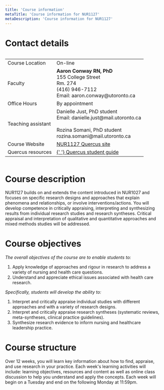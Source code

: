 ```yaml
---
title: 'Course information'
metaTitle: 'Course information for NUR1127'
metaDescription: 'Course information for NUR1127'
---
```


# Contact details

<div style="overflow-x:auto;">
  <table>
    <tr>
      <td>Course Location</td>
      <td>On-line</td>
    </tr>
    <tr>
      <td>Faculty</td>
      <td>
        <b>Aaron Conway RN, PhD</b>
        <br />
        155 College Street
        <br />
        Rm. 274
        <br />
        (416) 946-7112 <br /> Email: aaron.conway@utoronto.ca
      </td>
    </tr>
    <tr>
      <td>Office Hours</td>
      <td>By appointment</td>
    </tr>
    <tr>
      <td>Teaching assistant</td>
      <td>
        Danielle Just, PhD student
        <br />
        Email: danielle.just@mail.utoronto.ca
        <br /><br />
        Rozina Somani, PhD student
        <br />
        rozina.somani@mail.utoronto.ca
      </td>
    </tr>
    <tr>
      <td>Course Website</td>
      <td>
        <a href="https://q.utoronto.ca/courses/201160/" target="_blank">
          NUR1127 Quercus site
        </a>
      </td>
    </tr>
    <tr>
      <td>Quercus resources</td>
      <td>
        <a href="https://q.utoronto.ca/courses/46670" target="_blank">
          {' '}
          Quercus student guide
        </a>
      </td>
    </tr>
  </table>
</div>

# Course description

NUR1127 builds on and extends the content introduced in NUR1027 and focuses on specific research designs and approaches that explain phenomena and relationships, or involve interventions/actions. You will develop competence in critically appraising, interpreting and synthesizing results from individual research studies and research syntheses. Critical appraisal and interpretation of qualitative and quantitative approaches and mixed methods studies will be addressed.

# Course objectives

_The overall objectives of the course are to enable students to:_

1. Apply knowledge of approaches and rigour in research to address a variety of nursing and health care questions.
1. Understand and appreciate ethical issues associated with health care research.

_Specifically, students will develop the ability to:_

1. Interpret and critically appraise individual studies with different approaches and with a variety of research designs.
1. Interpret and critically appraise research syntheses (systematic reviews, meta-syntheses, clinical practice guidelines).
1. Synthesize research evidence to inform nursing and healthcare leadership practice.

# Course structure

Over 12 weeks, you will learn key information about how to find, appraise, and use research in your practice. Each week's learning activities will include: learning objectives, resources and content as well as online class discussion to help you understand and apply the concepts. Each week will begin on a Tuesday and end on the following Monday at 11:59pm.
